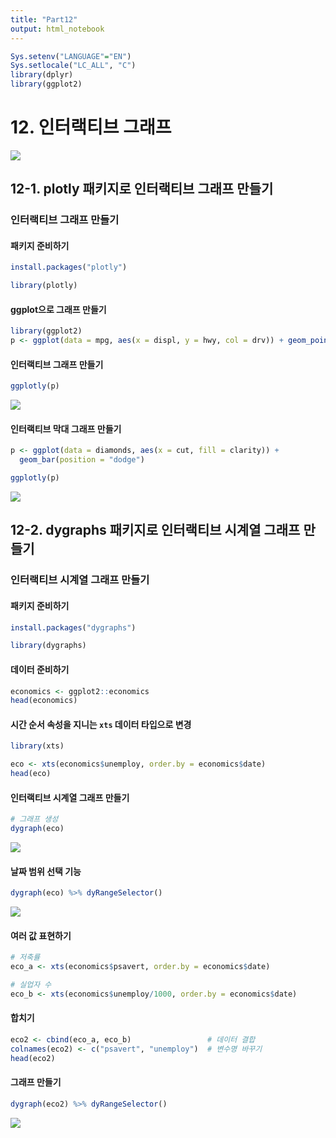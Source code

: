 ```yaml
---
title: "Part12"
output: html_notebook
---
```


<!-- RMD 설정 -->
```r
Sys.setenv("LANGUAGE"="EN")
Sys.setlocale("LC_ALL", "C")
library(dplyr)
library(ggplot2)
```

# 12. 인터랙티브 그래프

![](img/12_00.png)



## 12-1. plotly 패키지로 인터랙티브 그래프 만들기

### 인터랙티브 그래프 만들기

#### 패키지 준비하기
```r
install.packages("plotly")
```

```r
library(plotly)
```



#### ggplot으로 그래프 만들기
```r
library(ggplot2)
p <- ggplot(data = mpg, aes(x = displ, y = hwy, col = drv)) + geom_point()
```



#### 인터랙티브  그래프 만들기
```r
ggplotly(p)
```

![](img/12_01.png)



#### 인터랙티브 막대 그래프 만들기
```r
p <- ggplot(data = diamonds, aes(x = cut, fill = clarity)) + 
  geom_bar(position = "dodge")

ggplotly(p)
```

![](img/12_02.png)



## 12-2. dygraphs 패키지로 인터랙티브 시계열 그래프 만들기

### 인터랙티브 시계열 그래프 만들기

#### 패키지 준비하기
```r
install.packages("dygraphs")
```
```r
library(dygraphs)
```



#### 데이터 준비하기
```r
economics <- ggplot2::economics
head(economics)
```



#### 시간 순서 속성을 지니는 `xts` 데이터 타입으로 변경
```r
library(xts)

eco <- xts(economics$unemploy, order.by = economics$date)
head(eco)
```



#### 인터랙티브 시계열 그래프 만들기
```r
# 그래프 생성
dygraph(eco)
```

![](img/12_03.png)




#### 날짜 범위 선택 기능
```r
dygraph(eco) %>% dyRangeSelector()
```

![](img/12_04.png)



#### 여러 값 표현하기

```r
# 저축률 
eco_a <- xts(economics$psavert, order.by = economics$date)

# 실업자 수
eco_b <- xts(economics$unemploy/1000, order.by = economics$date)
```

#### 합치기
```r
eco2 <- cbind(eco_a, eco_b)                 # 데이터 결합
colnames(eco2) <- c("psavert", "unemploy")  # 변수명 바꾸기
head(eco2)
```



#### 그래프 만들기
```r
dygraph(eco2) %>% dyRangeSelector()
```

![](img/12_05.png)
